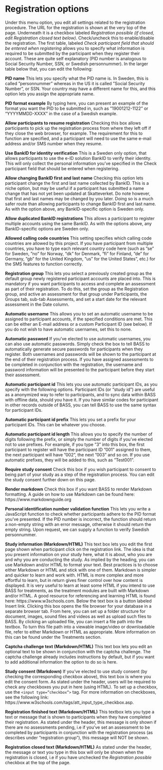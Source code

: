# Registration options
Under this menu option, you edit all settings related to the registration procedure. The URL for the registration is shown at the very top of the page. Underneath it is a checkbox labeled *Registration possible (if closed, edit Registration closed text below)*. Check/uncheck this to enable/disable the registration.
The first table, labeled *Check participant field that should be entered when registering* allows you to specify what information is required to be submitted by the participant when they register their account. These are quite self explanatory (PID number is analogous to Social Security Number, SSN, or Swedish personnummer).
In the larger table below that, you can edit the following:

**PID name**
This lets you specify what the PID name is. In Sweden, this is called ”personnummer” whereas in the US it is called ”Social Security Number”, or SSN. Your country may have a different name for this, and this option lets you assign the appropriate name.

**PID format example**
By typing here, you can present an example of the format you want the PID to be submitted in, such as ”19001212-1122” or “YYYYMMDD-XXXX” in the case of a Swedish example.

**Allow participants to resume registration**
Checking this box allows participants to pick up the registration process from where they left off if they close the web browser, for example. The requirement for this to function are specified, and a participant will need to use the same e-mail address and/or SMS number when they resume.

**Use BankID for identity verification**
This is a Sweden only option, that allows participants to use the e-ID solution BankID to verify their identity. This will only collect the personal information you’ve specified in the Check participant field that should be entered when registering.

**Allow changing BankID first and last name**
Checking this option lets participant change the first and last name collected by BankID. This is a niche option, but may be useful if a participant has submitted a name change that has not yet been updated at Skatteverket. Do note however, that first and last names may be changed by you later. Doing so is a much safer route than allowing participants to change BankID first and last name. As with the option above, any BankID-specific option is Sweden only.

**Allow duplicated BankID registrations**
This allows a participant to register multiple accounts using the same BankID. As with the options above, any BankID-specific options are Sweden only.

**Allowed calling code countries**
This setting specifies which calling code countries are allowed by this project. If you have participant from multiple countries, you have to type each relevant country code here (such as ”se” for Sweden, ”no” for Norway, “dk” for Denmark, “fi” for Finland, ”de” for Germany, ”gb” for the United Kingdom, ”us” for the United States”, etc.) for the SMS features to function correctly.

**Registration group**
This lets you select a previously created group as the default group newly registered participant accounts are placed into. This is mandatory if you want participants to access and complete an assessment as part of their registration.
To do this, set the group as the Registration group, and active an assessment for that group under Participants, the Groups tab, sub-tab Assessments, and set a start date for the relevant assessment in the Date column.

**Automatic username**
This allows you to set an automatic username to be assigned to participant accounts, if the specified conditions are met. This can be either an E-mail address or a custom Participant ID (see below). If you do not wish to have automatic usernames, set this to none.

**Automatic password**
If you’ve elected to use automatic usernames, you can also use automatic passwords. Simply check the box to tell BASS to automatically generate secure passwords for participants when they register. Both usernames and passwords will be shown to the participant at the end of their registration process. If you have assigned assessments to be completed in conjunction with the registration, the username and password information will be presented to the participant before they start their assessment.

**Automatic participant id**
This lets you use automatic participant IDs, as you specify with the following options. Participant IDs (or "study id") are useful as a anonymized way to refer to participants, and to sync data within BASS with offline data, should you have it. If you have similar codes for participant in other records outside of BASS, you can tell BASS to use the same syntax for participant IDs.

**Automatic participant id prefix**
This lets you set a prefix for your participant IDs. This can be whatever you choose.

**Automatic participant id length**
This allows you to specify the number of digits following the prefix, or simply the number of digits if you’ve elected not to use prefixes. For example, if you type ”3” into this box, the first participant to register will have the participant ID ”001” assigned to them, the next participant will have ”002”, the next ”003” and so on. If you use automatic prefixes, they will be added to this, such as ”Test001”.

**Require study consent**
Check this box if you wish participant to consent to being part of your study as a step of the registration process. You can edit the study consent further down on this page.

**Render markdown**
Check this box if you want BASS to render Markdown formatting. A guide on how to use Markdown can be found here: https://www.markdownguide.org

**Personal identification number validation function**
This lets you write a JavaScript function to check whether participants adhere to the PID format you’ve presented. If the PID number is incorrect, the function should return a non-empty string with an error message, otherwise it should return the empty string. Upon request, we can supply a function to verify Swedish personnummer. 

**Study information (Markdown/HTML)**
This text box lets you edit the first page shown when participant click on the registration link. The idea is that you present information on your study here, what it is about, who you are and why you are conducting the study.
As implied by the heading, you can use Markdown and/or HTML to format your text. Best practices is to choose either Markdown or HTML and stick with one of them. Markdown is simpler and quicker to learn and work with. HTML is more complex and more effortful to learn, but in return gives finer control over how content is displayed.
It is very useful to learn at least some HTML if you intend to use BASS for treatments, as the treatment modules are built with Markdown and/or HTML.
A good resource for referencing and learning HTML is found here: https://www.w3schools.com.
Below the text box is a button labeled Insert link. Clicking this box opens the file browser for your database in a separate browser tab. From here, you can set up a folder structure for document, images, sound files and videos as well as upload such files to BASS. By clicking an uploaded file, you can insert a file path into the textbox. To turn this file path into a viewable image/video or downloadable file, refer to either Markdown or HTML as appropriate. More information on this can be found under the Treatments section.

**Captcha challenge text (Markdown/HTML)**
This text box lets you edit an optional text to be shown in conjunction with the captcha challenge. The captcha challenge already includes instructions by default, but if you want to add additional information the option to do so is here.

**Study consent (Markdown)**
If you’ve elected to use study consent (by checking the corresponding checkbox above), this text box is where you edit the consent form. As stated under the header, users will be required to check any checkboxes you put in here (using HTML). To set up a checkbox, use the `<input type=”checkbox”>` tag. For more information on checkboxes, see the following link: https://www.w3schools.com/tags/att_input_type_checkbox.asp.

**Registration finished text (Markdown/HTML)**
This textbox lets you type a text or message that is shown to participants when they have completed their registration. As stated under the header, this message is only shown if there are no assessments pending, i.e if you’ve set an assessment to be completed by participants in conjunction with the registration process (as describes under ”registration group”), this message will NOT be shown.

**Registration closed text (Markdown/HTML)**
As stated under the header, the message or text you type in this box will only be shown when the registration is closed, i.e if you have unchecked the *Registration possible* checkbox at the top of the page.